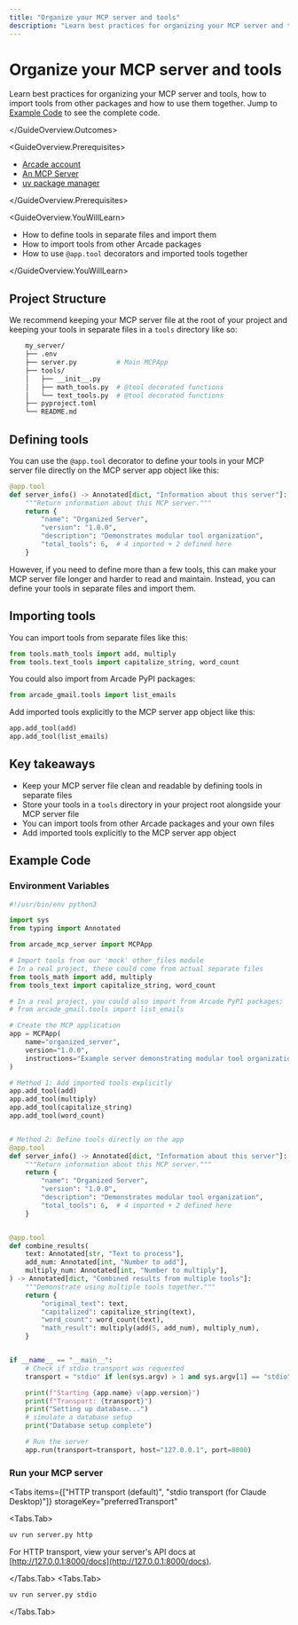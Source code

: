 ```yaml
---
title: "Organize your MCP server and tools"
description: "Learn best practices for organizing your MCP server and tools, how to import tools from other packages and how to use them together."
---
```



# Organize your MCP server and tools

<GuideOverview>
<GuideOverview.Outcomes>

Learn best practices for organizing your MCP server and tools, how to import tools from other packages and how to use them together. Jump to [Example Code](#example-code) to see the complete code.

</GuideOverview.Outcomes>

<GuideOverview.Prerequisites>

- [Arcade account](https://api.arcade.dev/signup)
- [An MCP Server](/home/build-tools/create-a-mcp-server)
- [uv package manager](https://docs.astral.sh/uv/getting-started/installation/)

</GuideOverview.Prerequisites>

<GuideOverview.YouWillLearn>

- How to define tools in separate files and import them
- How to import tools from other Arcade packages
- How to use `@app.tool` decorators and imported tools together

</GuideOverview.YouWillLearn>
</GuideOverview>

## Project Structure

We recommend keeping your MCP server file at the root of your project and keeping your tools in separate files in a `tools` directory like so:

```bash
    my_server/
    ├── .env
    ├── server.py          # Main MCPApp
    ├── tools/
    │   ├── __init__.py
    │   ├── math_tools.py  # @tool decorated functions
    │   └── text_tools.py  # @tool decorated functions
    ├── pyproject.toml
    └── README.md
```

## Defining tools

You can use the `@app.tool` decorator to define your tools in your MCP server file directly on the MCP server app object like this:

```python filename="server.py"
@app.tool
def server_info() -> Annotated[dict, "Information about this server"]:
    """Return information about this MCP server."""
    return {
        "name": "Organized Server",
        "version": "1.0.0",
        "description": "Demonstrates modular tool organization",
        "total_tools": 6,  # 4 imported + 2 defined here
    }
```

However, if you need to define more than a few tools, this can make your MCP server file longer and harder to read and maintain. Instead, you can define your tools in separate files and import them.

## Importing tools

You can import tools from separate files like this:

```python filename="server.py"
from tools.math_tools import add, multiply
from tools.text_tools import capitalize_string, word_count
```

You could also import from Arcade PyPI packages:

```python filename="server.py"
from arcade_gmail.tools import list_emails
```

Add imported tools explicitly to the MCP server app object like this:

```python filename="server.py"
app.add_tool(add)
app.add_tool(list_emails)
```

## Key takeaways

- Keep your MCP server file clean and readable by defining tools in separate files
- Store your tools in a `tools` directory in your project root alongside your MCP server file
- You can import tools from other Arcade packages and your own files
- Add imported tools explicitly to the MCP server app object

## Example Code

### Environment Variables

```python filename="server.py"
#!/usr/bin/env python3

import sys
from typing import Annotated

from arcade_mcp_server import MCPApp

# Import tools from our 'mock' other_files module
# In a real project, these could come from actual separate files
from tools_math import add, multiply
from tools_text import capitalize_string, word_count

# In a real project, you could also import from Arcade PyPI packages:
# from arcade_gmail.tools import list_emails

# Create the MCP application
app = MCPApp(
    name="organized_server",
    version="1.0.0",
    instructions="Example server demonstrating modular tool organization",
)

# Method 1: Add imported tools explicitly
app.add_tool(add)
app.add_tool(multiply)
app.add_tool(capitalize_string)
app.add_tool(word_count)


# Method 2: Define tools directly on the app
@app.tool
def server_info() -> Annotated[dict, "Information about this server"]:
    """Return information about this MCP server."""
    return {
        "name": "Organized Server",
        "version": "1.0.0",
        "description": "Demonstrates modular tool organization",
        "total_tools": 6,  # 4 imported + 2 defined here
    }


@app.tool
def combine_results(
    text: Annotated[str, "Text to process"],
    add_num: Annotated[int, "Number to add"],
    multiply_num: Annotated[int, "Number to multiply"],
) -> Annotated[dict, "Combined results from multiple tools"]:
    """Demonstrate using multiple tools together."""
    return {
        "original_text": text,
        "capitalized": capitalize_string(text),
        "word_count": word_count(text),
        "math_result": multiply(add(5, add_num), multiply_num),
    }


if __name__ == "__main__":
    # Check if stdio transport was requested
    transport = "stdio" if len(sys.argv) > 1 and sys.argv[1] == "stdio" else "http"

    print(f"Starting {app.name} v{app.version}")
    print(f"Transport: {transport}")
    print("Setting up database...")
    # simulate a database setup
    print("Database setup complete")

    # Run the server
    app.run(transport=transport, host="127.0.0.1", port=8000)
```

### Run your MCP server

<Tabs
  items={["HTTP transport (default)", "stdio transport (for Claude Desktop)"]}
  storageKey="preferredTransport"
>
  <Tabs.Tab>

```bash
uv run server.py http
```

For HTTP transport, view your server's API docs at [http://127.0.0.1:8000/docs](http://127.0.0.1:8000/docs).

</Tabs.Tab>
<Tabs.Tab>

```bash
uv run server.py stdio
```

</Tabs.Tab>

</Tabs>
